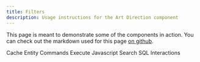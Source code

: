 ```yaml
---
title: Filters
description: Usage instructions for the Art Direction component
---
```


<PageDescription>

This page is meant to demonstrate some of the components in action. You can check out the markdown used for this page [on github](https://github.com/carbon-design-system/gatsby-theme-carbon/blob/master/packages/example/src/pages/demo/index.mdx).

</PageDescription>

<AnchorLinks>
  <AnchorLink>Cache</AnchorLink>
  <AnchorLink>Entity Commands</AnchorLink>
  <AnchorLink>Execute</AnchorLink>
  <AnchorLink>Javascript</AnchorLink>
  <AnchorLink>Search</AnchorLink>
  <AnchorLink>SQL</AnchorLink>
  <AnchorLink>Interactions</AnchorLink>
</AnchorLinks>